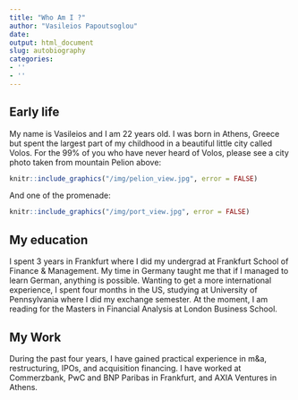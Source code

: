 ```yaml
---
title: "Who Am I ?"
author: "Vasileios Papoutsoglou"
date:
output: html_document
slug: autobiography
categories:
- ''
- ''
---
```


## Early life

My name is Vasileios and I am 22 years old. I was born in Athens, Greece but spent the largest part of my childhood in a beautiful little city called Volos. For the 99% of you who have never heard of Volos, please see a city photo taken from mountain Pelion above:

```r
knitr::include_graphics("/img/pelion_view.jpg", error = FALSE)
```
And one of the promenade:

```r
knitr::include_graphics("/img/port_view.jpg", error = FALSE)
```

## My education

I spent 3 years in Frankfurt where I did my undergrad at Frankfurt School of Finance & Management. My time in Germany taught me that if I managed to learn German, anything is possible. Wanting to get a more international experience, I spent four months in the US, studying at University of Pennsylvania where I did my exchange semester. At the moment, I am reading for the Masters in Financial Analysis at London Business School.

## My Work

During the past four years, I have gained practical experience in m&a, restructuring, IPOs, and acquisition financing. I have worked at Commerzbank, PwC and BNP Paribas in Frankfurt, and AXIA Ventures in Athens.